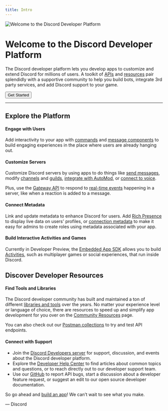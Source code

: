 ```yaml
---
title: Intro
---
```



![Welcome to the Discord Developer Platform](/images/docs-header.svg)

# Welcome to the Discord Developer Platform

The Discord developer platform lets you develop apps to customize and extend Discord for millions of users. A toolkit of [APIs](/reference/) and [resources](/topics/community-resources) pair splendidly with a supportive community to help you build bots, integrate 3rd party services, and add Discord support to your game.

<Button href="/quick-start/getting-started" color="brand">Get Started</Button>

---

## Explore the Platform

#### Engage with Users

Add interactivity to your app with [commands](/interactions/application-commands) and [message components](/interactions/message-components) to build engaging experiences in the place where users are already hanging out.

#### Customize Servers

Customize Discord servers by using apps to do things like [send messages](/resources/channel#create-message), modify [channels](/resources/channel) and [guilds](/resources/guild), [integrate with AutoMod](/resources/auto-moderation), or [connect to voice](/topics/voice-connections).

Plus, use the [Gateway API](/topics/gateway) to respond to [real-time events](/topics/gateway-events#receive-events) happening in a server, like when a reaction is added to a message.

#### Connect Metadata

Link and update metadata to enhance Discord for users. Add [Rich Presence](/game-sdk/activities) to display live data on users' profiles, or [connection metadata](/resources/application-role-connection-metadata) to make it easy for admins to create roles using metadata associated with your app.

#### Build Interactive Activities and Games

Currently in Developer Preview, the [Embedded App SDK](/developer-tools/embedded-app-sdk) allows you to build [Activities](/activities/overview), such as multiplayer games or social experiences, that run inside Discord.

## Discover Developer Resources

#### Find Tools and Libraries

The Discord developer community has built and maintained a ton of different [libraries and tools](/topics/community-resources#libraries) over the years. No matter your experience level or language of choice, there are resources to speed up and simplify app development for you over on the [Community Resources](/topics/community-resources) page.

You can also check out our [Postman collections](https://www.postman.com/discord-api) to try and test API endpoints.

#### Connect with Support

- Join the [Discord Developers server](https://discord.gg/discord-developers) for support, discussion, and events about the Discord developer platform.
- Explore the [Developer Help Center](https://support-dev.discord.com/hc) to find articles about common topics and questions, or to reach directly out to our developer support team.
- Use our [GitHub](https://github.com/discord/discord-api-docs) to report API bugs, start a discussion about a developer feature request, or suggest an edit to our open source developer documentation.

So go ahead and [build an app](https://discord.com/developers/applications)! We can’t wait to see what you make.

— Discord